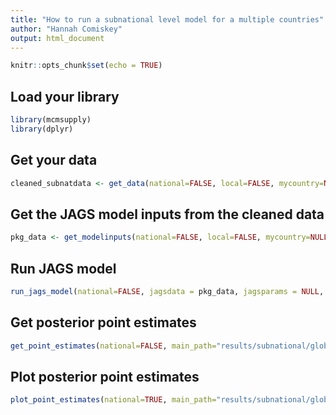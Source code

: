 ```yaml
---
title: "How to run a subnational level model for a multiple countries"
author: "Hannah Comiskey"
output: html_document
---
```


```r
knitr::opts_chunk$set(echo = TRUE)
```

## Load your library

```r
library(mcmsupply)
library(dplyr)
```

## Get your data

```r
cleaned_subnatdata <- get_data(national=FALSE, local=FALSE, mycountry=NULL, fp2030=TRUE)
```

## Get the JAGS model inputs from the cleaned data


```r
pkg_data <- get_modelinputs(national=FALSE, local=FALSE, mycountry=NULL, startyear=1990, endyear=2025.5, nsegments=12, raw_data = cleaned_subnatdata)
```

## Run JAGS model

```r
run_jags_model(national=FALSE, jagsdata = pkg_data, jagsparams = NULL, local=FALSE, main_path = "results/subnational/global/", n_iter = 80000, n_burnin = 10000, n_thin = 35, mycountry=NULL)

```

## Get posterior point estimates

```r
get_point_estimates(national=FALSE, main_path="results/subnational/global/", pkg_data, local=FALSE, mycountry=NULL)
```


## Plot posterior point estimates

```r
plot_point_estimates(national=TRUE, main_path="results/subnational/global/", vis_path="visualisation/subnational/global/", pkg_data, local=FALSE, mycountry=NULL) 
```
